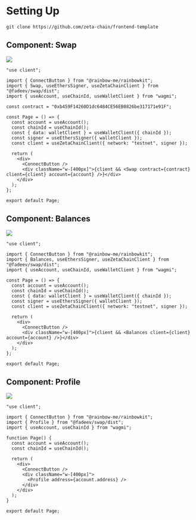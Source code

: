 # Setting Up

```
git clone https://github.com/zeta-chain/frontend-template
```

## Component: Swap

![](/img/docs/components-swap.png)

```tsx filename="src/app/page.tsx"
"use client";

import { ConnectButton } from "@rainbow-me/rainbowkit";
import { Swap, useEthersSigner, useZetaChainClient } from "@fadeev/swap/dist";
import { useAccount, useChainId, useWalletClient } from "wagmi";

const contract = "0xb459F14260D1dc6484CE56EB0826be317171e91F";

const Page = () => {
  const account = useAccount();
  const chainId = useChainId();
  const { data: walletClient } = useWalletClient({ chainId });
  const signer = useEthersSigner({ walletClient });
  const client = useZetaChainClient({ network: "testnet", signer });

  return (
    <div>
      <ConnectButton />
      <div className="w-[400px]">{client && <Swap contract={contract} client={client} account={account} />}</div>
    </div>
  );
};

export default Page;
```

## Component: Balances

![](/img/docs/components-balances.png)

```tsx filename="src/app/page.tsx"
"use client";

import { ConnectButton } from "@rainbow-me/rainbowkit";
import { Balances, useEthersSigner, useZetaChainClient } from "@fadeev/swap/dist";
import { useAccount, useChainId, useWalletClient } from "wagmi";

const Page = () => {
  const account = useAccount();
  const chainId = useChainId();
  const { data: walletClient } = useWalletClient({ chainId });
  const signer = useEthersSigner({ walletClient });
  const client = useZetaChainClient({ network: "testnet", signer });

  return (
    <div>
      <ConnectButton />
      <div className="w-[400px]">{client && <Balances client={client} account={account} />}</div>
    </div>
  );
};

export default Page;
```

## Component: Profile

![](/img/docs/components-profile.png)

```tsx filename="src/app/page.tsx"
"use client";

import { ConnectButton } from "@rainbow-me/rainbowkit";
import { Profile } from "@fadeev/swap/dist";
import { useAccount, useChainId } from "wagmi";

function Page() {
  const account = useAccount();
  const chainId = useChainId();

  return (
    <div>
      <ConnectButton />
      <div className="w-[400px]">
        <Profile address={account.address} />
      </div>
    </div>
  );
}

export default Page;
```
